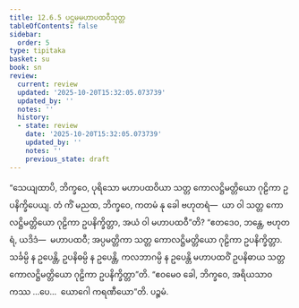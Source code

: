 ```yaml
---
title: 12.6.5 ပဌမမဟာပထဝီသုတ္တ
tableOfContents: false
sidebar:
  order: 5
type: tipitaka
basket: su
book: sn
review:
  current: review
  updated: '2025-10-20T15:32:05.073739'
  updated_by: ''
  notes: ''
  history:
  - state: review
    date: '2025-10-20T15:32:05.073739'
    updated_by: ''
    notes: ''
    previous_state: draft
---
```



<DynamicBreadcrumb />


<ReviewStatus review={frontmatter.review} showDetails={true} />

<HypothesisAnnotation frontmatter={frontmatter} />

<Division number="1125" book="sn" e="ch" v="18" p="447">

<Paragraph number="2417" book="sn">
“သေယျထာပိ, ဘိက္ခဝေ, ပုရိသော မဟာပထဝိယာ သတ္တ ကောလဋ္ဌိမတ္တိယော ဂုဠိကာ ဥပနိက္ခိပေယျ. တံ ကိံ မညထ, ဘိက္ခဝေ, ကတမံ နု ခေါ ဗဟုတရံ—  ယာ ဝါ သတ္တ ကောလဋ္ဌိမတ္တိယော ဂုဠိကာ ဥပနိက္ခိတ္တာ, အယံ ဝါ မဟာပထဝီ”တိ? “ဧတဒေဝ, ဘန္တေ, ဗဟုတရံ, ယဒိဒံ—  မဟာပထဝီ; အပ္ပမတ္တိကာ သတ္တ ကောလဋ္ဌိမတ္တိယော ဂုဠိကာ ဥပနိက္ခိတ္တာ. သင်္ခမ္ပိ န ဥပေန္တိ, ဥပနိဓမ္ပိ န ဥပေန္တိ, ကလဘာဂမ္ပိ န ဥပေန္တိ မဟာပထဝိံ ဥပနိဓာယ သတ္တ ကောလဋ္ဌိမတ္တိယော ဂုဠိကာ ဥပနိက္ခိတ္တာ”တိ. “ဧဝမေဝ ခေါ, ဘိက္ခဝေ, အရိယသာဝကဿ …ပေ…  ယောဂေါ ကရဏီယော”တိ.

</Paragraph>
</Division>

<Paragraph number="2418" type="center" book="sn">
ပဉ္စမံ.
</Paragraph>